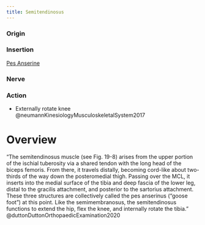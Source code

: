 ```yaml
---
title: Semitendinosus
---
```



:::{layout-ncol="2"}

### Origin

### Insertion

[Pes Anserine]({{< var ref-pes-anserine.path >}})

### Nerve

### Action

- Externally rotate knee @neumannKinesiologyMusculoskeletalSystem2017 
:::

# Overview

"The semitendinosus muscle (see Fig. 19-8) arises from the upper portion of the ischial tuberosity via a shared tendon with the long head of the biceps femoris. From there, it travels distally, becoming cord-like about two-thirds of the way down the posteromedial thigh. Passing over the MCL, it inserts into the medial surface of the tibia and deep fascia of the lower leg, distal to the gracilis attachment, and posterior to the sartorius attachment. These three structures are collectively called the pes anserinus (“goose foot”) at this point. Like the semimembranosus, the semitendinosus functions to extend the hip, flex the knee, and internally rotate the tibia." @duttonDuttonOrthopaedicExamination2020 